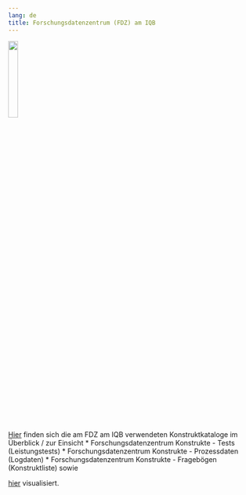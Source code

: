 ```yaml
---
lang: de
title: Forschungsdatenzentrum (FDZ) am IQB
---
```

![](Logo-FDZ.jpg){width=20%}

[Hier](https://skohub.io/iqb-vocabs/v87/heads/master/) finden sich die am FDZ am IQB verwendeten Konstruktkataloge im Überblick / zur Einsicht
   * Forschungsdatenzentrum Konstrukte - Tests (Leistungstests)
   * Forschungsdatenzentrum Konstrukte - Prozessdaten (Logdaten)
   * Forschungsdatenzentrum Konstrukte - Fragebögen (Konstruktliste) sowie
   
   [hier](https://www.iqb.hu-berlin.de/fdz/Daten/browser) visualisiert.